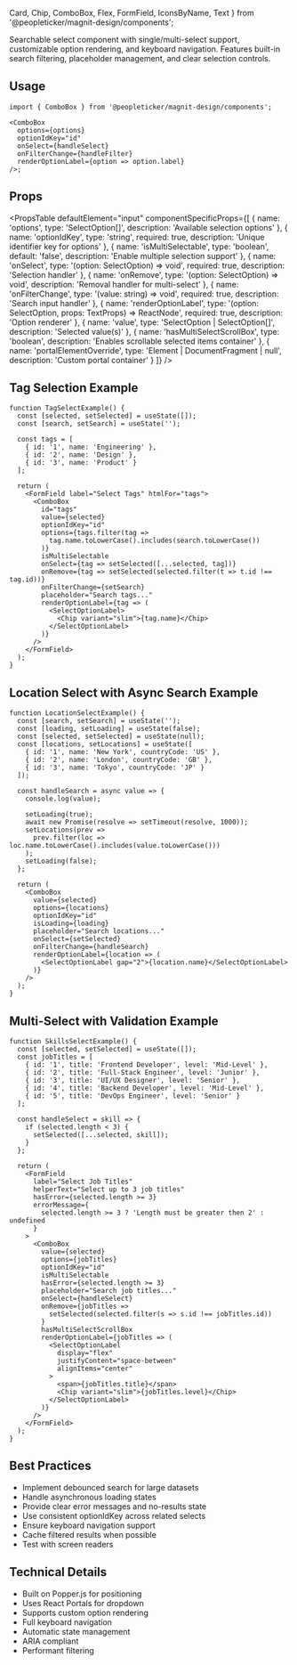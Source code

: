   Card,
  Chip,
  ComboBox,
  Flex,
  FormField,
  IconsByName,
  Text
} from '@peopleticker/magnit-design/components';

Searchable select component with single/multi-select support, customizable
option rendering, and keyboard navigation. Features built-in search filtering,
placeholder management, and clear selection controls.

<FormDepCallout />

## Usage

```tsx
import { ComboBox } from '@peopleticker/magnit-design/components';

<ComboBox
  options={options}
  optionIdKey="id"
  onSelect={handleSelect}
  onFilterChange={handleFilter}
  renderOptionLabel={option => option.label}
/>;
```

## Props

<PropsTable
  defaultElement="input"
  componentSpecificProps={[
    {
      name: 'options',
      type: 'SelectOption[]',
      description: 'Available selection options'
    },
    {
      name: 'optionIdKey',
      type: 'string',
      required: true,
      description: 'Unique identifier key for options'
    },
    {
      name: 'isMultiSelectable',
      type: 'boolean',
      default: 'false',
      description: 'Enable multiple selection support'
    },
    {
      name: 'onSelect',
      type: '(option: SelectOption) => void',
      required: true,
      description: 'Selection handler'
    },
    {
      name: 'onRemove',
      type: '(option: SelectOption) => void',
      description: 'Removal handler for multi-select'
    },
    {
      name: 'onFilterChange',
      type: '(value: string) => void',
      required: true,
      description: 'Search input handler'
    },
    {
      name: 'renderOptionLabel',
      type: '(option: SelectOption, props: TextProps) => ReactNode',
      required: true,
      description: 'Option renderer'
    },
    {
      name: 'value',
      type: 'SelectOption | SelectOption[]',
      description: 'Selected value(s)'
    },
    {
      name: 'hasMultiSelectScrollBox',
      type: 'boolean',
      description: 'Enables scrollable selected items container'
    },
    {
      name: 'portalElementOverride',
      type: 'Element | DocumentFragment | null',
      description: 'Custom portal container'
    }
  ]}
/>

## Tag Selection Example

```tsx live
function TagSelectExample() {
  const [selected, setSelected] = useState([]);
  const [search, setSearch] = useState('');

  const tags = [
    { id: '1', name: 'Engineering' },
    { id: '2', name: 'Design' },
    { id: '3', name: 'Product' }
  ];

  return (
    <FormField label="Select Tags" htmlFor="tags">
      <ComboBox
        id="tags"
        value={selected}
        optionIdKey="id"
        options={tags.filter(tag =>
          tag.name.toLowerCase().includes(search.toLowerCase())
        )}
        isMultiSelectable
        onSelect={tag => setSelected([...selected, tag])}
        onRemove={tag => setSelected(selected.filter(t => t.id !== tag.id))}
        onFilterChange={setSearch}
        placeholder="Search tags..."
        renderOptionLabel={tag => (
          <SelectOptionLabel>
            <Chip variant="slim">{tag.name}</Chip>
          </SelectOptionLabel>
        )}
      />
    </FormField>
  );
}
```

## Location Select with Async Search Example

```tsx live
function LocationSelectExample() {
  const [search, setSearch] = useState('');
  const [loading, setLoading] = useState(false);
  const [selected, setSelected] = useState(null);
  const [locations, setLocations] = useState([
    { id: '1', name: 'New York', countryCode: 'US' },
    { id: '2', name: 'London', countryCode: 'GB' },
    { id: '3', name: 'Tokyo', countryCode: 'JP' }
  ]);

  const handleSearch = async value => {
    console.log(value);

    setLoading(true);
    await new Promise(resolve => setTimeout(resolve, 1000));
    setLocations(prev =>
      prev.filter(loc => loc.name.toLowerCase().includes(value.toLowerCase()))
    );
    setLoading(false);
  };

  return (
    <ComboBox
      value={selected}
      options={locations}
      optionIdKey="id"
      isLoading={loading}
      placeholder="Search locations..."
      onSelect={setSelected}
      onFilterChange={handleSearch}
      renderOptionLabel={location => (
        <SelectOptionLabel gap="2">{location.name}</SelectOptionLabel>
      )}
    />
  );
}
```

## Multi-Select with Validation Example

```tsx live
function SkillsSelectExample() {
  const [selected, setSelected] = useState([]);
  const jobTitles = [
    { id: '1', title: 'Frontend Developer', level: 'Mid-Level' },
    { id: '2', title: 'Full-Stack Engineer', level: 'Junior' },
    { id: '3', title: 'UI/UX Designer', level: 'Senior' },
    { id: '4', title: 'Backend Developer', level: 'Mid-Level' },
    { id: '5', title: 'DevOps Engineer', level: 'Senior' }
  ];

  const handleSelect = skill => {
    if (selected.length < 3) {
      setSelected([...selected, skill]);
    }
  };

  return (
    <FormField
      label="Select Job Titles"
      helperText="Select up to 3 job titles"
      hasError={selected.length >= 3}
      errorMessage={
        selected.length >= 3 ? 'Length must be greater then 2' : undefined
      }
    >
      <ComboBox
        value={selected}
        options={jobTitles}
        optionIdKey="id"
        isMultiSelectable
        hasError={selected.length >= 3}
        placeholder="Search job titles..."
        onSelect={handleSelect}
        onRemove={jobTitles =>
          setSelected(selected.filter(s => s.id !== jobTitles.id))
        }
        hasMultiSelectScrollBox
        renderOptionLabel={jobTitles => (
          <SelectOptionLabel
            display="flex"
            justifyContent="space-between"
            alignItems="center"
          >
            <span>{jobTitles.title}</span>
            <Chip variant="slim">{jobTitles.level}</Chip>
          </SelectOptionLabel>
        )}
      />
    </FormField>
  );
}
```

## Best Practices

- Implement debounced search for large datasets
- Handle asynchronous loading states
- Provide clear error messages and no-results state
- Use consistent optionIdKey across related selects
- Ensure keyboard navigation support
- Cache filtered results when possible
- Test with screen readers

## Technical Details

- Built on Popper.js for positioning
- Uses React Portals for dropdown
- Supports custom option rendering
- Full keyboard navigation
- Automatic state management
- ARIA compliant
- Performant filtering
